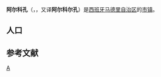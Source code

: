 {{Infobox Settlement
| name = 阿尔科孔<br/>Alcorcón
| image_skyline = 
| imagesize = px
| image_caption = 
| image_flag = Flag of Alcorcón.svg
| image_shield = Escudo Alcorcon.svg
| pushpin_map = Spain
| pushpin_label_position = bottom
| subdivision_type = 国家
| subdivision_name = {{ESP}}
| subdivision_type1 = [[自治区|自治区]]
| subdivision_name1 = [[马德里自治区|马德里自治区]]
| subdivision_type2 = [[省|省]]
| subdivision_name2 =  [[马德里省|马德里省]]
| elevation_m = 695
| elevation_ft = 
| area_total_km2 = 33.7
| population_as_of = 2017年
| population_total = 168141
| population_density_km2 = auto
| timezone = [[欧洲中部时间|CET]]
| utc_offset = +1
| timezone_DST = [[欧洲中部夏令时间|CEST]]
| utc_offset_DST = +2
| coordinates = {{coord|40|21|0|N|3|50|0|W|region:ES|display=inline}}
| website = {{official website|http://www.ayto-alcorcon.es}}
}}
'''阿尔科孔'''（{{lang-es|Alcorcón}}，{{IPA-es|alkoɾˈkon}}，又译'''阿尔科尔孔'''）是[[西班牙|西班牙]][[马德里自治区|马德里自治区]]的[[市镇_(西班牙)|市镇]]。

==人口==
<center>
{{Vertical bar chart|type=demography|width=740|color_20=blue|name=阿尔科孔历史人口|1575|748 |1750|600 |1786|595 |1826|346 |1850|392 |1877|604 |1887|604 |1900|657 |1910|748 |1920|820 |1930|809 |1940|614 |1950|759 |1960|3356 |1970|46073 |1981|140657 |1991|139641 |2000|144636 |2010|168299 |2015|167136 |note=<small>

{{legend|#88c2cc|西班牙国家统计局法定人口普查结果<ref>{{cite web |accessdate=2016-04-09 |url=http://www.ine.es/nomen2/index.do?accion=busquedaRapida&subaccion=&numPag=0&ordenAnios=ASC&nombrePoblacion=Alcorc%C3%B3n&botonBusquedaRapida=Consultar+selecci%C3%B3n |title=Cifras de población y Censos demográficos |author=Instituto Nacional de Estadística |archive-date=2019-09-22 |archive-url=https://web.archive.org/web/20190922170458/http://www.ine.es/nomen2/index.do?accion=busquedaRapida&subaccion=&numPag=0&ordenAnios=ASC&nombrePoblacion=Alcorc%C3%B3n&botonBusquedaRapida=Consultar+selecci%C3%B3n |dead-url=no }}</ref>}}
{{legend|#0000FF|市政厅实际登记人口<ref>{{cite web |accessdate=2016-04-09 |url=http://www.ine.es/nomen2/index.do?accion=busquedaRapida&subaccion=&numPag=0&ordenAnios=ASC&nombrePoblacion=Alcorc%C3%B3n&botonBusquedaRapida=Consultar+selecci%C3%B3n |title=Nomenclátor: Población del Padrón Continuo por Unidad Poblacional |author=Instituto Nacional de Estadística |archive-date=2019-09-22 |archive-url=https://web.archive.org/web/20190922170458/http://www.ine.es/nomen2/index.do?accion=busquedaRapida&subaccion=&numPag=0&ordenAnios=ASC&nombrePoblacion=Alcorc%C3%B3n&botonBusquedaRapida=Consultar+selecci%C3%B3n |dead-url=no }}</ref>}}
</small>}}
</center>

==参考文献==
{{reflist}}
{{Spain-geo-stub}}
{{commons category|Alcorcón}}
{{马德里大都市区}}
{{Authority control}}
[[Category:马德里自治区市镇|A]]